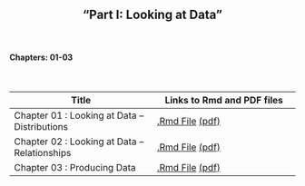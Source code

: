 <h2>
<center>
"Part I: Looking at Data"
</center>
</h2>

</br>
<h4><right>Chapters: 01-03</right></h4>
</br>




Title  | Links to Rmd and PDF files
------------- | -------------
Chapter 01 : Looking at Data -- Distributions | <a href='chapters/Chapter01.Rmd'>.Rmd File</a> <a href='chapters/Chapter01.pdf'>(pdf)</a>
Chapter 02 : Looking at Data -- Relationships | <a href='chapters/Chapter02.Rmd'>.Rmd File</a> <a href='chapters/Chapter02.pdf'>(pdf)</a>
Chapter 03 : Producing Data | <a href='chapters/Chapter03.Rmd'>.Rmd File</a> <a href='Chapter03.pdf'>(pdf)</a>



